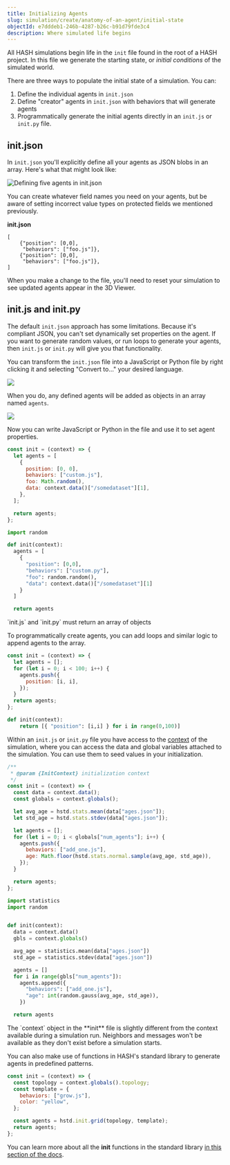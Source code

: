 ```yaml
---
title: Initializing Agents
slug: simulation/create/anatomy-of-an-agent/initial-state
objectId: e7dddeb1-246b-4287-b26c-b91d79fde3c4
description: Where simulated life begins
---
```


All HASH simulations begin life in the `init` file found in the root of a HASH project. In this file we generate the starting state, or _initial conditions_ of the simulated world.

There are three ways to populate the initial state of a simulation. You can:

1. Define the individual agents in `init.json`
1. Define "creator" agents in `init.json` with behaviors that will generate agents
1. Programmatically generate the initial agents directly in an `init.js` or `init.py` file.

## init.json

In `init.json` you'll explicitly define all your agents as JSON blobs in an array. Here's what that might look like:

![Defining five agents in init.json](https://cdn-us1.hash.ai/site/docs/screen-shot-2020-05-30-at-5.41.03-pm.png)

You can create whatever field names you need on your agents, but be aware of setting incorrect value types on protected fields we mentioned previously.

**init.json**

```text
[
    {"position": [0,0],
     "behaviors": ["foo.js"]},
    {"position": [0,0],
     "behaviors": ["foo.js"]},
]
```

When you make a change to the file, you'll need to reset your simulation to see updated agents appear in the 3D Viewer.

## init.js and init.py

The default `init.json` approach has some limitations. Because it's compliant JSON, you can't set dynamically set properties on the agent. If you want to generate random values, or run loops to generate your agents, then `init.js` or `init.py` will give you that functionality.

You can transform the `init.json` file into a JavaScript or Python file by right clicking it and selecting "Convert to..." your desired language.

![](https://cdn-us1.hash.ai/site/docs/image%20%2864%29.png)

When you do, any defined agents will be added as objects in an array named `agents`.

![](https://cdn-us1.hash.ai/site/docs/image%20%2863%29.png)

Now you can write JavaScript or Python in the file and use it to set agent properties.

<Tabs>
<Tab title="JavaScript" >

```javascript
const init = (context) => {
  let agents = [
    {
      position: [0, 0],
      behaviors: ["custom.js"],
      foo: Math.random(),
      data: context.data()["/somedataset"][1],
    },
  ];

  return agents;
};
```

</Tab>

<Tab title="Python" >

```python
import random

def init(context):
  agents = [
    {
      "position": [0,0],
      "behaviors": ["custom.py"],
      "foo": random.random(),
      "data": context.data()["/somedataset"][1]
    }
  ]

  return agents
```

</Tab>
</Tabs>

<Hint style="warning">
  `init.js` and `init.py` must return an array of objects
</Hint>

To programmatically create agents, you can add loops and similar logic to append agents to the array.

<Tabs>
<Tab title="JavaScript" >

```javascript
const init = (context) => {
  let agents = [];
  for (let i = 0; i < 100; i++) {
    agents.push({
      position: [i, i],
    });
  }
  return agents;
};
```

</Tab>

<Tab title="Python" >

```python
def init(context):
    return [{ "position": [i,i] } for i in range(0,100)]
```

</Tab>
</Tabs>

Within an `init.js` or `init.py` file you have access to the [context](/docs/simulations/create/anatomy-of-an-agent/context) of the simulation, where you can access the data and global variables attached to the simulation. You can use them to seed values in your initialization.

<Tabs>
<Tab title="JavaScript" >

```javascript
/**
 * @param {InitContext} initialization context
 */
const init = (context) => {
  const data = context.data();
  const globals = context.globals();

  let avg_age = hstd.stats.mean(data["ages.json"]);
  let std_age = hstd.stats.stdev(data["ages.json"]);

  let agents = [];
  for (let i = 0; i < globals["num_agents"]; i++) {
    agents.push({
      behaviors: ["add_one.js"],
      age: Math.floor(hstd.stats.normal.sample(avg_age, std_age)),
    });
  }

  return agents;
};
```

</Tab>

<Tab title="Python" >

```python
import statistics
import random


def init(context):
  data = context.data()
  gbls = context.globals()

  avg_age = statistics.mean(data["ages.json"])
  std_age = statistics.stdev(data["ages.json"])

  agents = []
  for i in range(gbls["num_agents"]):
    agents.append({
      "behaviors": ["add_one.js"],
      "age": int(random.gauss(avg_age, std_age)),
    })

  return agents
```

</Tab>
</Tabs>

<Hint style="info">
  The `context` object in the **init** file is slightly different from the
  context available during a simulation run. Neighbors and messages won't be
  available as they don't exist before a simulation starts.
</Hint>

You can also make use of functions in HASH's standard library to generate agents in predefined patterns.

```javascript
const init = (context) => {
  const topology = context.globals().topology;
  const template = {
    behaviors: ["grow.js"],
    color: "yellow",
  };

  const agents = hstd.init.grid(topology, template);
  return agents;
};
```

You can learn more about all the **init** functions in the standard library [in this section of the docs](/docs/simulations/create/libraries/hash/init).
